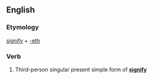==English==

===Etymology===
[[signify]] + [[-eth]]

===Verb===
{{head|en|verb form}}

# {{context|archaic|lang=en}} Third-person singular present simple form of '''[[signify]]'''